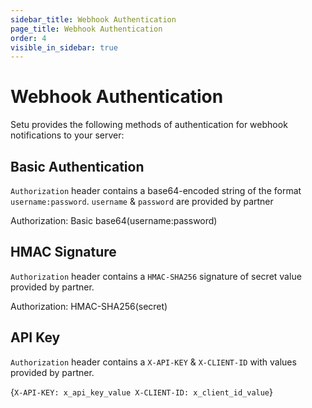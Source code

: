 ```yaml
---
sidebar_title: Webhook Authentication
page_title: Webhook Authentication
order: 4
visible_in_sidebar: true
---
```


# Webhook Authentication

Setu provides the following methods of authentication for webhook notifications to your server:

## Basic Authentication

`Authorization` header contains a base64-encoded string of the format `username:password`. `username` & `password` are provided by partner 

<CodeBlockWithCopy>
    Authorization: Basic base64(username:password)
</CodeBlockWithCopy>

## HMAC Signature

`Authorization` header contains a `HMAC-SHA256` signature of secret value provided by partner.

<CodeBlockWithCopy>
Authorization: HMAC-SHA256(secret)
</CodeBlockWithCopy>

## API Key

`Authorization` header contains a `X-API-KEY` & `X-CLIENT-ID` with values provided by partner.

<CodeBlockWithCopy>{`X-API-KEY: x_api_key_value
X-CLIENT-ID: x_client_id_value`}
</CodeBlockWithCopy>